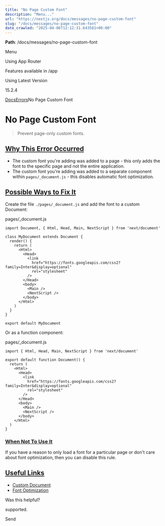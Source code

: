 ---
title: "No Page Custom Font"
description: "Menu..."
url: "https://nextjs.org/docs/messages/no-page-custom-font"
slug: "/docs/messages/no-page-custom-font"
date_crawled: "2025-04-06T12:12:31.643581+00:00"
---

**Path**: /docs/messages/no-page-custom-font

Menu

Using App Router

Features available in /app

Using Latest Version

15.2.4

[Docs](/docs)[Errors](/docs)No Page Custom Font

# No Page Custom Font

> Prevent page-only custom fonts.

## [Why This Error Occurred](#why-this-error-occurred)

* The custom font you're adding was added to a page - this only adds the font to the specific page and not the entire application.
* The custom font you're adding was added to a separate component within `pages/_document.js` - this disables automatic font optimization.

## [Possible Ways to Fix It](#possible-ways-to-fix-it)

Create the file `./pages/_document.js` and add the font to a custom Document:

pages/\_document.js

```
import Document, { Html, Head, Main, NextScript } from 'next/document'
 
class MyDocument extends Document {
  render() {
    return (
      <Html>
        <Head>
          <link
            href="https://fonts.googleapis.com/css2?family=Inter&display=optional"
            rel="stylesheet"
          />
        </Head>
        <body>
          <Main />
          <NextScript />
        </body>
      </Html>
    )
  }
}
 
export default MyDocument
```

Or as a function component:

pages/\_document.js

```
import { Html, Head, Main, NextScript } from 'next/document'
 
export default function Document() {
  return (
    <Html>
      <Head>
        <link
          href="https://fonts.googleapis.com/css2?family=Inter&display=optional"
          rel="stylesheet"
        />
      </Head>
      <body>
        <Main />
        <NextScript />
      </body>
    </Html>
  )
}
```

### [When Not To Use It](#when-not-to-use-it)

If you have a reason to only load a font for a particular page or don't care about font optimization, then you can disable this rule.

## [Useful Links](#useful-links)

* [Custom Document](/docs/pages/building-your-application/routing/custom-document)
* [Font Optimization](/docs/pages/building-your-application/optimizing/fonts)

Was this helpful?

supported.

Send